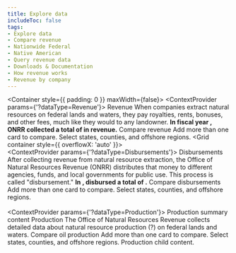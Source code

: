 ```yaml
---
title: Explore data
includeToc: false
tags: 
- Explore data
- Compare revenue
- Nationwide Federal
- Native American
- Query revenue data
- Downloads & Documentation
- How revenue works
- Revenue by company
---
```


<Container style={{ padding: 0 }} maxWidth={false}>
  <Box mb={10}>
    <ExploreData>
      <ContextProvider params={'?dataType=Revenue'}>
        <Revenue>
          <MapContext>
            <RevenueMap />
            <SummaryCards>
              <RevenueSummaryTrends />
              <RevenueSummaryTopCommodities />
            </SummaryCards>
          </MapContext>
          <CompareContext>
            <PageSubMenu />
            <Container>
              <Grid container>
                <Grid item md={12}>
                  <Box mb={1} color="secondary.main" borderBottom={5}>
                    <Box component="h2" color="secondary.dark">Revenue</Box>
                  </Box>
                  <Typography variant="body1">
                    When companies extract natural resources on federal lands and waters, they pay royalties, rents, bonuses, and other fees, much like they would to any landowner. <strong>In fiscal year <Year />, ONRR collected a total of <LocationTotal location='Nationwide Federal' /> in revenue.</strong>
                  </Typography>
                </Grid>
              </Grid>
            </Container>
            <Container id="compare-revenue">
              <Grid container>
                <Grid item md={12}>
                  <Box color="secondary.main" mt={5} mb={2} borderBottom={2}>
                    <Box component="h3" color="secondary.dark">Compare revenue</Box>
                  </Box>
                  <Box fontSize="body1.fontSize">
                    Add more than one card to compare.  Select states, counties, and offshore regions.
                  </Box>
                </Grid>
              </Grid>
              <Grid container style={{ overflowX: 'auto' }}>
                <Grid item md={12}>
                  <DetailCards> 
                    <RevenueDetailTrends />
                    <RevenueDetailCommodities />
                    <RevenueDetailTypes />
                  </DetailCards>
                </Grid>
              </Grid>
            </Container>
          </CompareContext>
          <RevenueOverTime title="Revenue Over Time" />       
          <NationalRevenueSummary title="Nationwide revenue summary" />
          <TopLocations title="Top locations" />
          <Commodities title="Top commodities" />
          <Company title="Revenue by company" />
        </Revenue>
      </ContextProvider>
      <ContextProvider params={'?dataType=Disbursements'}>
        <Disbursements>
          <MapContext>
            <DisbursementMap />
            <SummaryCards>
              <DisbursementTrend />
              <DisbursementRecipientSummary/>
            </SummaryCards>
          </MapContext>
          <CompareContext>
            <PageSubMenu />
            <Container>
              <Grid container>
                <Grid item md={12}>
                  <Box mb={1} color="secondary.main" borderBottom={5}>
                    <Box component="h2" color="secondary.dark">Disbursements</Box>
                  </Box>
                  <Typography variant="body1">
                    After collecting revenue from natural resource extraction, the Office of Natural Resources Revenue (ONRR) distributes that money to different agencies, funds, and local governments for public use. This process is called "disbursement." <strong>In <Year />, disbursed a total of <LocationTotal location='Nationwide Federal' />.</strong>
                  </Typography>
                </Grid>
              </Grid>
            </Container>
            <Container id="compare-disbursements">
              <Grid container>
                <Grid item md={12}>
                  <Box color="secondary.main" mt={5} mb={2} borderBottom={2}>
                    <Box component="h3" color="secondary.dark">Compare disbursements</Box>
                  </Box>
                  <Box fontSize="body1.fontSize">
                    Add more than one card to compare.  Select states, counties, and offshore regions.
                  </Box>
                </Grid>
              </Grid>
              <Grid container>
                <Grid item md={12}>
                  <DetailCards>  
                    <DisbursementDetailTrends />
                    <DisbursementRecipients />
                    <DisbursementSources />  
                  </DetailCards>
                </Grid>
              </Grid>
            </Container>
          </CompareContext>
          <DisbursementsOverTime title="Disbursements Over Time"  /> 
          <NationwideDisbursementSummary title="Nationwide Disbursements Summary" />
          <DisbursementTopRecipients title="Top Recipients" />
        </Disbursements>
      </ContextProvider>
      <ContextProvider params={'?dataType=Production'}>
        <Production>
          <MapContext>
            <ProductionMap />
            <SummaryCards>
              <Box>Production summary content</Box>
            </SummaryCards>
          </MapContext>
          <CompareContext>
            <Container>
              <Grid container>
                <Grid item md={12}>
                  <Box mb={1} color="secondary.main" borderBottom={5}>
                    <Box component="h2" color="secondary.dark">Production</Box>
                  </Box>
                  <Typography variant="body1">
                    The Office of Natural Resources Revenue collects detailed data about natural resource production (?) on federal lands and waters.
                  </Typography>
                </Grid>
              </Grid>
            </Container>
            <PageSubMenu />
            <Container id="compare-oil-production">
              <Grid container>
                <Grid item md={12}>
                  <Box color="secondary.main" mt={5} mb={2} borderBottom={2}>
                    <Box component="h3" color="secondary.dark">Compare oil production</Box>
                  </Box>
                  <Box fontSize="body1.fontSize">
                    Add more than one card to compare.  Select states, counties, and offshore regions.
                  </Box>
                </Grid>
              </Grid>
              <Grid container>
                <Grid item md={12}>
                  <DetailCards> 
                    <Box>Production child content.</Box>
                  </DetailCards>
                </Grid>
              </Grid>
            </Container>       
          </CompareContext>
          <ProductionTopLocations title="Top Nationwide Locations" />
        </Production>
      </ContextProvider>
    </ExploreData>
  </Box>
</Container>


